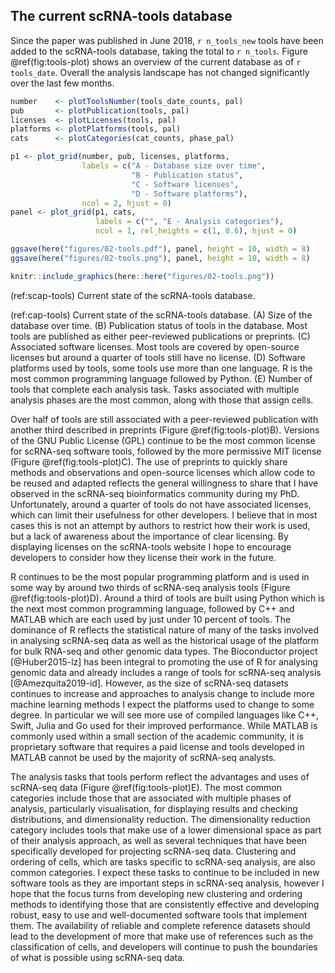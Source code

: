## The current scRNA-tools database {#tools-current}

Since the paper was published in June 2018, `r n_tools_new` tools have been
added to the scRNA-tools database, taking the total to `r n_tools`. Figure
\@ref(fig:tools-plot) shows an overview of the current database as of
`r tools_date`. Overall the analysis landscape has not changed significantly
over the last few months.

```r
number    <- plotToolsNumber(tools_date_counts, pal)
pub       <- plotPublication(tools, pal)
licenses  <- plotLicenses(tools, pal)
platforms <- plotPlatforms(tools, pal)
cats      <- plotCategories(cat_counts, phase_pal)

p1 <- plot_grid(number, pub, licenses, platforms,
                labels = c("A - Database size over time",
                           "B - Publication status",
                           "C - Software licenses",
                           "D - Software platforms"),
                ncol = 2, hjust = 0)
panel <- plot_grid(p1, cats,
                   labels = c("", "E - Analysis categories"),
                   ncol = 1, rel_heights = c(1, 0.6), hjust = 0)

ggsave(here("figures/02-tools.pdf"), panel, height = 10, width = 8)
ggsave(here("figures/02-tools.png"), panel, height = 10, width = 8)

knitr::include_graphics(here::here("figures/02-tools.png"))
```

(ref:scap-tools) Current state of the scRNA-tools database.

(ref:cap-tools) Current state of the scRNA-tools database. (A) Size of the database over time. (B) Publication status of tools in the database. Most tools are published as either peer-reviewed publications or preprints. (C) Associated software licenses. Most tools are covered by open-source licenses but around a quarter of tools still have no license. (D) Software platforms used by tools, some tools use more than one language. R is the most common programming language followed by Python. (E) Number of tools that complete each analysis task. Tasks associated with multiple analysis phases are the most common, along with those that assign cells.

Over half of tools are still associated with a peer-reviewed publication with
another third described in preprints (Figure \@ref(fig:tools-plot)B). Versions
of the GNU Public License (GPL) continue to be the most common license for
scRNA-seq software tools, followed by the more permissive MIT license (Figure
\@ref(fig:tools-plot)C). The use of preprints to quickly share methods and
observations and open-source licenses which allow code to be reused and adapted
reflects the general willingness to share that I have observed in the scRNA-seq
bioinformatics community during my PhD. Unfortunately, around a quarter of
tools do not have associated licenses, which can limit their usefulness for
other developers. I believe that in most cases this is not an attempt by
authors to restrict how their work is used, but a lack of awareness about the
importance of clear licensing. By displaying licenses on the scRNA-tools
website I hope to encourage developers to consider how they license their work
in the future.

R continues to be the most popular programming platform and is used in some way
by around two thirds of scRNA-seq analysis tools (Figure
\@ref(fig:tools-plot)D). Around a third of tools are built using Python which
is the next most common programming language, followed by C++ and MATLAB which
are each used by just under 10 percent of tools. The dominance of R reflects
the statistical nature of many of the tasks involved in analysing scRNA-seq
data as well as the historical usage of the platform for bulk RNA-seq and other
genomic data types. The Bioconductor project [@Huber2015-lz] has been integral
to promoting the use of R for analysing genomic data and already includes a
range of tools for scRNA-seq analysis [@Amezquita2019-id]. However, as the size
of scRNA-seq datasets continues to increase and approaches to analysis change
to include more machine learning methods I expect the platforms used to change
to some degree. In particular we will see more use of compiled languages like
C++, Swift, Julia and Go used for their improved performance. While MATLAB is
commonly used within a small section of the academic community, it is
proprietary software that requires a paid license and tools developed in MATLAB
cannot be used by the majority of scRNA-seq analysts.

The analysis tasks that tools perform reflect the advantages and uses of
scRNA-seq data (Figure \@ref(fig:tools-plot)E). The most common categories
include those that are associated with multiple phases of analysis,
particularly visualisation, for displaying results and checking distributions,
and dimensionality reduction. The dimensionality reduction category includes
tools that make use of a lower dimensional space as part of their analysis
approach, as well as several techniques that have been specifically developed
for projecting scRNA-seq data. Clustering and ordering of cells, which are
tasks specific to scRNA-seq analysis, are also common categories. I expect
these tasks to continue to be included in new software tools as they are
important steps in scRNA-seq analysis, however I hope that the focus turns from
developing new clustering and ordering methods to identifying those that are
consistently effective and developing robust, easy to use and well-documented
software tools that implement them. The availability of reliable and complete
reference datasets should lead to the development of more that make use of
references such as the classification of cells, and developers will continue to
push the boundaries of what is possible using scRNA-seq data.
